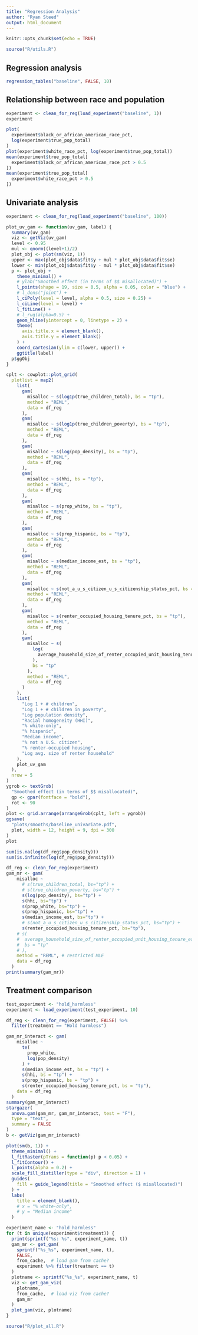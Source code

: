 ```yaml
---
title: "Regression Analysis"
author: "Ryan Steed"
output: html_document
---
```


```r
knitr::opts_chunk$set(echo = TRUE)
```

```r
source("R/utils.R")
```

## Regression analysis
```r
regression_tables("baseline", FALSE, 10)
```

## Relationship between race and population
```r
experiment <- clean_for_reg(load_experiment("baseline", 1))
experiment
```

```r
plot(
  experiment$black_or_african_american_race_pct,
  log(experiment$true_pop_total)
)
plot(experiment$white_race_pct, log(experiment$true_pop_total))
mean(experiment$true_pop_total[
  experiment$black_or_african_american_race_pct > 0.5
])
mean(experiment$true_pop_total[
  experiment$white_race_pct > 0.5
])
```

## Univariate analysis
```r
experiment <- clean_for_reg(load_experiment("baseline", 100))
```
```r
plot_uv_gam <- function(uv_gam, label) {
  summary(uv_gam)
  viz <- getViz(uv_gam)
  level <- 0.95
  mul <- qnorm((level+1)/2)
  plot_obj <- plot(sm(viz, 1))
  upper <- max(plot_obj$data$fit$y + mul * plot_obj$data$fit$se)
  lower <- min(plot_obj$data$fit$y - mul * plot_obj$data$fit$se)
  p <- plot_obj +
    theme_minimal() +
    # ylab("Smoothed effect (in terms of $$ misallocated)") +
    l_points(shape = 19, size = 0.5, alpha = 0.05, color = "blue") +
    # l_dens("joint") +
    l_ciPoly(level = level, alpha = 0.5, size = 0.25) +
    l_ciLine(level = level) +
    l_fitLine() +
    # l_rug(alpha=0.5) +
    geom_hline(yintercept = 0, linetype = 2) +
    theme(
      axis.title.x = element_blank(),
      axis.title.y = element_blank()
    ) +
    coord_cartesian(ylim = c(lower, upper)) +
    ggtitle(label)
  p$ggObj
}

cplt <- cowplot::plot_grid(
  plotlist = map2(
    list(
      gam(
        misalloc ~ s(log1p(true_children_total), bs = "tp"),
        method = "REML",
        data = df_reg
      ),
      gam(
        misalloc ~ s(log1p(true_children_poverty), bs = "tp"),
        method = "REML",
        data = df_reg
      ),
      gam(
        misalloc ~ s(log(pop_density), bs = "tp"),
        method = "REML",
        data = df_reg
      ),
      gam(
        misalloc ~ s(hhi, bs = "tp"),
        method = "REML",
        data = df_reg
      ),
      gam(
        misalloc ~ s(prop_white, bs = "tp"),
        method = "REML",
        data = df_reg
      ),
      gam(
        misalloc ~ s(prop_hispanic, bs = "tp"),
        method = "REML",
        data = df_reg
      ),
      gam(
        misalloc ~ s(median_income_est, bs = "tp"),
        method = "REML",
        data = df_reg
      ),
      gam(
        misalloc ~ s(not_a_u_s_citizen_u_s_citizenship_status_pct, bs = "tp"),
        method = "REML",
        data = df_reg
      ),
      gam(
        misalloc ~ s(renter_occupied_housing_tenure_pct, bs = "tp"),
        method = "REML",
        data = df_reg
      ),
      gam(
        misalloc ~ s(
          log(
            average_household_size_of_renter_occupied_unit_housing_tenure_est
          ),
          bs = "tp"
        ),
        method = "REML",
        data = df_reg
      )
    ),
    list(
      "Log 1 + # children",
      "Log 1 + # children in poverty",
      "Log population density",
      "Racial homogeneity (HHI)",
      "% white-only",
      "% hispanic",
      "Median income",
      "% not a U.S. citizen",
      "% renter-occupied housing",
      "Log avg. size of renter household"
    ),
    plot_uv_gam
  ),
  nrow = 5
)
ygrob <- textGrob(
  "Smoothed effect (in terms of $$ misallocated)",
  gp <- gpar(fontface = "bold"),
  rot <- 90
)
plot <- grid.arrange(arrangeGrob(cplt, left = ygrob))
ggsave(
  "plots/smooths/baseline_univariate.pdf",
  plot, width = 12, height = 9, dpi = 300
)
plot
```
```r
sum(is.na(log(df_reg$pop_density)))
sum(is.infinite(log(df_reg$pop_density)))
```

```r
df_reg <- clean_for_reg(experiment)
gam_mr <- gam(
    misalloc ~
      # s(true_children_total, bs="tp") +
      # s(true_children_poverty, bs="tp") +
      s(log(pop_density), bs="tp") +
      s(hhi, bs="tp") +
      s(prop_white, bs="tp") +
      s(prop_hispanic, bs="tp") +
      s(median_income_est, bs="tp") +
      # s(not_a_u_s_citizen_u_s_citizenship_status_pct, bs="tp") +
      s(renter_occupied_housing_tenure_pct, bs="tp"),
    # s(
    #  average_household_size_of_renter_occupied_unit_housing_tenure_est,
    #  bs = "tp"
    # ),
    method = "REML", # restricted MLE
    data = df_reg
  )
print(summary(gam_mr))
```

## Treatment comparison
```r
test_experiment <- "hold_harmless"
experiment <- load_experiment(test_experiment, 10)
```

```r
df_reg <- clean_for_reg(experiment, FALSE) %>%
  filter(treatment == "Hold harmless")
```

```r
gam_mr_interact <- gam(
    misalloc ~
      te(
        prop_white,
        log(pop_density)
      ) +
      s(median_income_est, bs = "tp") +
      s(hhi, bs = "tp") +
      s(prop_hispanic, bs = "tp") +
      s(renter_occupied_housing_tenure_pct, bs = "tp"),
    data = df_reg
  )
summary(gam_mr_interact)
stargazer(
  anova.gam(gam_mr, gam_mr_interact, test = "F"),
  type = "text",
  summary = FALSE
)
b <- getViz(gam_mr_interact)
```
```r
plot(sm(b, 1)) +
  theme_minimal() +
  l_fitRaster(pTrans = function(p) p < 0.05) +
  l_fitContour() +
  l_points(alpha = 0.2) +
  scale_fill_distiller(type = "div", direction = 1) +
  guides(
    fill = guide_legend(title = "Smoothed effect ($ misallocated)")
  ) +
  labs(
    title = element_blank(),
    # x = "% white-only",
    # y = "Median income"
  )
```


```r
experiment_name <- "hold_harmless"
for (t in unique(experiment$treatment)) {
  print(sprintf("%s: %s", experiment_name, t))
  gam_mr <- get_gam(
    sprintf("%s_%s", experiment_name, t),
    FALSE,
    from_cache,  # load gam from cache?
    experiment %>% filter(treatment == t)
  )
  plotname <- sprintf("%s_%s", experiment_name, t)
  viz <- get_gam_viz(
    plotname,
    from_cache,  # load viz from cache?
    gam_mr
  )
  plot_gam(viz, plotname)
}
```

```r
source("R/plot_all.R")
```

